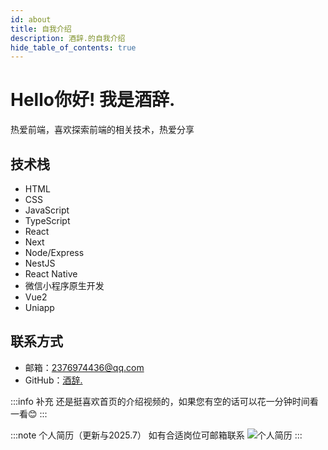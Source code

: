 ```yaml
---
id: about
title: 自我介绍
description: 酒辞.的自我介绍
hide_table_of_contents: true
---
```


# Hello你好! 我是酒辞.
热爱前端，喜欢探索前端的相关技术，热爱分享

## 技术栈
- HTML
- CSS
- JavaScript
- TypeScript
- React
- Next
- Node/Express
- NestJS
- React Native
- 微信小程序原生开发
- Vue2
- Uniapp

## 联系方式
- 邮箱：2376974436@qq.com
- GitHub：[酒辞.](https://github.com/xiaojunnanya)

:::info 补充
还是挺喜欢首页的介绍视频的，如果您有空的话可以花一分钟时间看一看:blush:
:::


:::note 个人简历（更新与2025.7） 如有合适岗位可邮箱联系
![个人简历](./1.png)
:::
